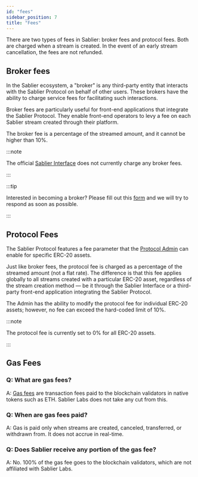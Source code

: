 ```yaml
---
id: "fees"
sidebar_position: 7
title: "Fees"
---
```



There are two types of fees in Sablier: broker fees and protocol fees. Both are charged when a stream is created. In the
event of an early stream cancellation, the fees are not refunded.

## Broker fees

In the Sablier ecosystem, a "broker" is any third-party entity that interacts with the Sablier Protocol on behalf of
other users. These brokers have the ability to charge service fees for facilitating such interactions.

Broker fees are particularly useful for front-end applications that integrate the Sablier Protocol. They enable
front-end operators to levy a fee on each Sablier stream created through their platform.

The broker fee is a percentage of the streamed amount, and it cannot be higher than 10%.

:::note

The official [Sablier Interface](https://app.sablier.com) does not currently charge any broker fees.

:::

:::tip

Interested in becoming a broker? Please fill out this <a href={links.forms.integrations}>form</a> and we will try to
respond as soon as possible.

:::

## Protocol Fees

The Sablier Protocol features a fee parameter that the [Protocol Admin](/concepts/governance) can enable for specific
ERC-20 assets.

Just like broker fees, the protocol fee is charged as a percentage of the streamed amount (not a flat rate). The
difference is that this fee applies globally to all streams created with a particular ERC-20 asset, regardless of the
stream creation method — be it through the Sablier Interface or a third-party front-end application integrating the
Sablier Protocol.

The Admin has the ability to modify the protocol fee for individual ERC-20 assets; however, no fee can exceed the
hard-coded limit of 10%.

:::note

The protocol fee is currently set to 0% for all ERC-20 assets.

:::

## Gas Fees

### Q: What are gas fees?

A: [Gas fees](https://www.investopedia.com/terms/g/gas-ethereum.asp) are transaction fees paid to the blockchain
validators in native tokens such as ETH. Sablier Labs does not take any cut from this.

### Q: When are gas fees paid?

A: Gas is paid only when streams are created, canceled, transferred, or withdrawn from. It does not accrue in real-time.

### Q: Does Sablier receive any portion of the gas fee?

A: No. 100% of the gas fee goes to the blockchain validators, which are not affiliated with Sablier Labs.
